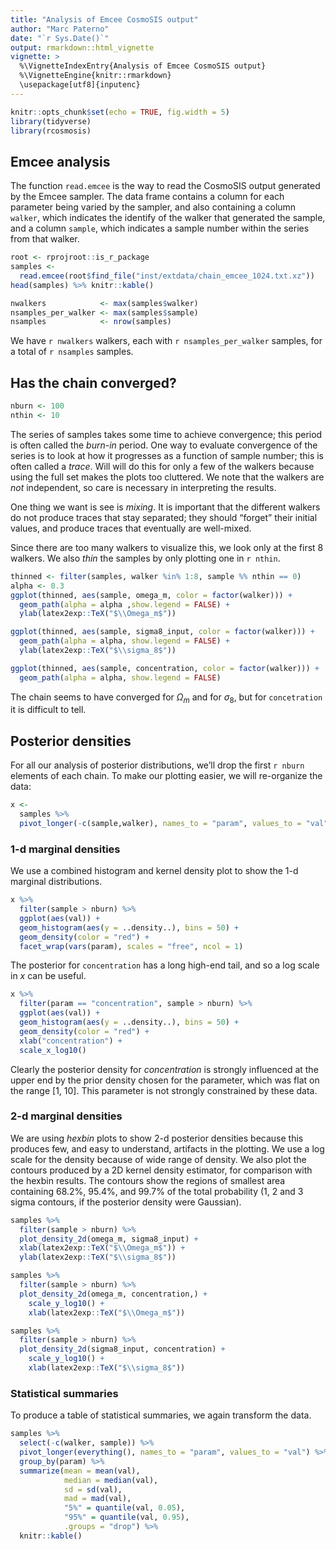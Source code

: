 ```yaml
---
title: "Analysis of Emcee CosmoSIS output"
author: "Marc Paterno"
date: "`r Sys.Date()`"
output: rmarkdown::html_vignette
vignette: >
  %\VignetteIndexEntry{Analysis of Emcee CosmoSIS output}
  %\VignetteEngine{knitr::rmarkdown}
  \usepackage[utf8]{inputenc}
---
```


```r
knitr::opts_chunk$set(echo = TRUE, fig.width = 5)
library(tidyverse)
library(rcosmosis)
```

## Emcee analysis

The function `read.emcee` is the way to read the CosmoSIS output
generated by the Emcee sampler.
The data frame contains a column for each parameter being varied by the sampler,
and also containing a column `walker`, which indicates the identify of the walker that generated
the sample,
and a column `sample`, which indicates a sample number within the series from that walker.

```r
root <- rprojroot::is_r_package
samples <-
  read.emcee(root$find_file("inst/extdata/chain_emcee_1024.txt.xz"))
head(samples) %>% knitr::kable()
```

```r
nwalkers            <- max(samples$walker)
nsamples_per_walker <- max(samples$sample)
nsamples            <- nrow(samples)
```

We have `r nwalkers` walkers, each with
`r nsamples_per_walker` samples,
for a total of `r nsamples` samples.

## Has the chain converged?

```r
nburn <- 100
nthin <- 10
```


The series of samples takes some time to achieve convergence; this period is often called the *burn-in* period.
One way to evaluate convergence of the series is to look at how it
progresses as a function of sample number;
this is often called a *trace*.
Will will do this for only a few of the walkers because using the full set makes the plots too cluttered.
We note that the walkers are *not* independent, so care is necessary in interpreting the results.

One thing we want is see is *mixing*. It is important that the different walkers
do not produce traces that stay separated; they should "forget" their initial
values, and produce traces that eventually are well-mixed.

Since there are too many walkers to visualize this, we look only at the first 8 walkers.
We also *thin* the samples by only plotting one in `r nthin`.


```r
thinned <- filter(samples, walker %in% 1:8, sample %% nthin == 0)
alpha <- 0.3
ggplot(thinned, aes(sample, omega_m, color = factor(walker))) +
  geom_path(alpha = alpha ,show.legend = FALSE) +
  ylab(latex2exp::TeX("$\\Omega_m$"))
```

```r
ggplot(thinned, aes(sample, sigma8_input, color = factor(walker))) +
  geom_path(alpha = alpha, show.legend = FALSE) +
  ylab(latex2exp::TeX("$\\sigma_8$"))
```

```r
ggplot(thinned, aes(sample, concentration, color = factor(walker))) +
  geom_path(alpha = alpha, show.legend = FALSE)
```

The chain seems to have converged for $\Omega_m$ and for $\sigma_8$, but for
`concetration` it is difficult to tell.

## Posterior densities

For all our analysis of posterior distributions, we'll drop the first `r nburn` elements of each chain.
To make our plotting easier, we will re-organize the data:

```r
x <-
  samples %>%
  pivot_longer(-c(sample,walker), names_to = "param", values_to = "val")
```



### 1-d marginal densities

We use a combined histogram and kernel density plot to show the 1-d marginal distributions.

```r
x %>%
  filter(sample > nburn) %>%
  ggplot(aes(val)) +
  geom_histogram(aes(y = ..density..), bins = 50) + 
  geom_density(color = "red") +
  facet_wrap(vars(param), scales = "free", ncol = 1)
```

The posterior for `concentration` has a long high-end tail, and so a log scale in *x* can be useful.
```r
x %>%
  filter(param == "concentration", sample > nburn) %>%
  ggplot(aes(val)) +
  geom_histogram(aes(y = ..density..), bins = 50) +
  geom_density(color = "red") +
  xlab("concentration") +
  scale_x_log10()
```

Clearly the posterior density for *concentration* is strongly influenced at the upper end by the prior density chosen for the parameter,
which was flat on the range [1, 10].
This parameter is not strongly constrained by these data.

### 2-d marginal densities

We are using *hexbin* plots to show 2-d posterior densities because this
produces few, and easy to understand, artifacts in the plotting.
We use a log scale for the density because of wide range of density.
We also plot the contours produced by a 2D kernel density estimator,
for comparison with the hexbin results.
The contours show the regions of smallest area containing 68.2%, 95.4%, and 99.7% of the total
probability (1, 2 and 3 sigma contours, if the posterior density were Gaussian).

```r
samples %>%
  filter(sample > nburn) %>%
  plot_density_2d(omega_m, sigma8_input) +
  xlab(latex2exp::TeX("$\\Omega_m$")) +
  ylab(latex2exp::TeX("$\\sigma_8$"))

```

```r
samples %>%
  filter(sample > nburn) %>%
  plot_density_2d(omega_m, concentration,) +
    scale_y_log10() +
    xlab(latex2exp::TeX("$\\Omega_m$"))
```

```r
samples %>%
  filter(sample > nburn) %>%
  plot_density_2d(sigma8_input, concentration) +
    scale_y_log10() +
    xlab(latex2exp::TeX("$\\sigma_8$"))
```

### Statistical summaries

To produce a table of statistical summaries,
we again transform the data.

```r
samples %>%
  select(-c(walker, sample)) %>%
  pivot_longer(everything(), names_to = "param", values_to = "val") %>%
  group_by(param) %>%
  summarize(mean = mean(val),
            median = median(val),
            sd = sd(val),
            mad = mad(val),
            "5%" = quantile(val, 0.05),
            "95%" = quantile(val, 0.95),
            .groups = "drop") %>%
  knitr::kable()
```


